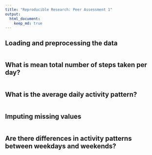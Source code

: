 ```yaml
---
title: "Reproducible Research: Peer Assessment 1"
output: 
  html_document:
    keep_md: true
---
```




## Loading and preprocessing the data
```r
```


## What is mean total number of steps taken per day?
```r

```


## What is the average daily activity pattern?
```r

```


## Imputing missing values
```r

```


## Are there differences in activity patterns between weekdays and weekends?
```r

```